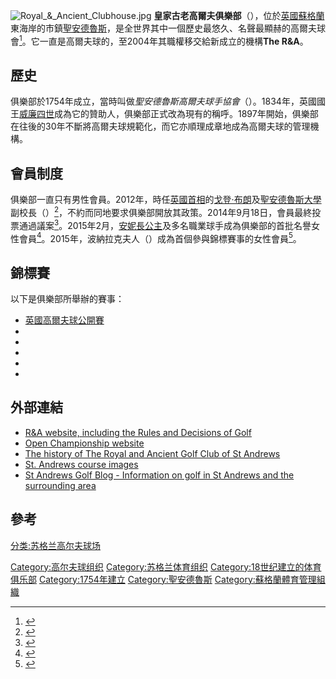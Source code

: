 [[File:Royal_&_Ancient_Clubhouse.jpg|thumb]]
'''皇家古老高爾夫俱樂部'''（{{lang-en|The Royal and Ancient Golf Club of St Andrews}}），位於[[英國|英國]][[蘇格蘭|蘇格蘭]]東海岸的市鎮[[聖安德魯斯|聖安德魯斯]]，是全世界其中一個歷史最悠久、名聲最顯赫的高爾夫球會<ref>{{cite web |publisher=Pinehurst Resort |url=http://pinehurstmedia.com/news/pinehurst-and-st-andrews-form-lasting-bond |title=Pinehurst And St. Andrews Form Lasting Bond |date=11 April 2005 |accessdate=27 August 2012 |archive-date=2016-03-04 |archive-url=https://web.archive.org/web/20160304075110/http://pinehurstmedia.com/news/pinehurst-and-st-andrews-form-lasting-bond |dead-url=no }}</ref>。它一直是高爾夫球的{{link-en|體育管理機構|Sports governing body|管理機構}}，至2004年其職權移交給新成立的機構'''The R&A'''。

==歷史==
俱樂部於1754年成立，當時叫做''聖安德魯斯高爾夫球手協會''（{{lang|en|Society of St Andrews Golfers}}）。1834年，英國國王[[威廉四世_(英國)|威廉四世]]成為它的贊助人，俱樂部正式改為現有的稱呼。1897年開始，俱樂部在往後的30年不斷將高爾夫球規範化，而它亦順理成章地成為高爾夫球的管理機構。

==會員制度==
俱樂部一直只有男性會員。2012年，時任[[英國首相|英國首相]]的[[戈登·布朗|戈登·布朗]]及[[聖安德魯斯大學|聖安德魯斯大學]]副校長{{link-en|路易絲·理查森|Louise Richardson}}（{{lang|en|Louise Richardson}}）<ref>{{cite news |last=Crouse |first=Karen |title=In St. Andrews, a Heavy Knock on a Neighbor’s Door |url=http://www.nytimes.com/2014/07/12/sports/golf/first-female-president-of-university-of-st-andrews-fights-for-admittance-at-royal-and-ancient-golf-club.html?_r=0 |newspaper=The New York Times |date=11 July 2014 |accessdate=2015-07-04 |archive-date=2014-11-29 |archive-url=https://web.archive.org/web/20141129113600/http://www.nytimes.com/2014/07/12/sports/golf/first-female-president-of-university-of-st-andrews-fights-for-admittance-at-royal-and-ancient-golf-club.html?_r=0 |dead-url=no }}</ref>，不約而同地要求俱樂部開放其政策。2014年9月18日，會員最終投票通過議案<ref name="BBC sport">{{cite news |title=Royal and Ancient Golf Club votes to accept women members |url=http://www.bbc.co.uk/sport/0/golf/29246741 |work=BBC News |date=18 September 2014 |accessdate=2015-07-04 |archive-date=2015-06-28 |archive-url=https://web.archive.org/web/20150628192111/http://www.bbc.co.uk/sport/0/golf/29246741 |dead-url=no }}</ref>。2015年2月，[[安妮長公主|安妮長公主]]及多名職業球手成為俱樂部的首批名譽女性會員<ref name="bbc.com">{{cite web|url=http://www.bbc.com/sport/0/golf/31373972|title=BBC Sport - Princess Royal among first women to join St Andrews|work=BBC Sport|accessdate=2015-07-04|archive-date=2015-05-15|archive-url=https://web.archive.org/web/20150515110322/http://www.bbc.com/sport/0/golf/31373972|dead-url=no}}</ref>。2015年，波納拉克夫人（{{lang|en|Lady Bonallack}}）成為首個參與錦標賽事的女性會員<ref>{{cite web |first=Brian |last=Donnelly |url=http://www.heraldscotland.com/news/home-news/first-female-takes-part-in-golf-match-as-r-a-member.125741534 |title=First female takes part in golf match as R&A member |newspaper=[[The_Herald_(Glasgow)|The Herald]] |date=12 May 2015 |accessdate=12 May 2015}}</ref>。

==錦標賽==
以下是俱樂部所舉辦的賽事：
* [[英國高爾夫球公開賽|英國高爾夫球公開賽]]
* {{link-en|英國高爾夫業餘賽|The Amateur Championship}}
* {{link-en|英國長春公開賽|Senior Open Championship}}
* {{link-en|沃爾克公開賽|Walker Cup}}
* {{link-en|聖安德魯斯杯|St Andrews Trophy}}
* {{link-en|雅克萊格利茲杯|Jacques Léglise Trophy}}

==外部連結==
{{commonscat-inline|The Royal and Ancient Golf Club of St Andrews}}
*[http://www.randa.org/ R&A website, including the Rules and Decisions of Golf] {{Wayback|url=http://www.randa.org/ |date=20090918102145 }}
*[http://www.opengolf.com/ Open Championship website] {{Wayback|url=http://www.opengolf.com/ |date=20070809010140 }}
*[http://www.theroyalandancientgolfclub.org/club.htm The history of The Royal and Ancient Golf Club of St Andrews] {{Wayback|url=http://www.theroyalandancientgolfclub.org/club.htm |date=20150619162431 }}
*[https://web.archive.org/web/20070510230603/http://www.celtichighroads.com/?main_page=advanced_search_result&search_in_description=1&keyword=st+andrews+picture St. Andrews course images]
*[https://web.archive.org/web/20110207144651/http://www.standrewsgolfblog.com/ St Andrews Golf Blog - Information on golf in St Andrews and the surrounding area]

{{coord|56.343565|-2.802801|type:landmark|display=title}}
==參考==
{{reflist}}

[[Category:高尔夫球组织|Category:高尔夫球组织]]
[[Category:苏格兰体育组织|Category:苏格兰体育组织]]
[[Category:18世纪建立的体育俱乐部|Category:18世纪建立的体育俱乐部]]
[[Category:1754年建立|Category:1754年建立]]
[[Category:聖安德魯斯|Category:聖安德魯斯]]
[[Category:蘇格蘭體育管理組織|Category:蘇格蘭體育管理組織]]
[[分类:苏格兰高尔夫球场|分类:苏格兰高尔夫球场]]